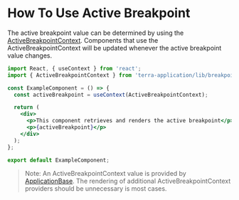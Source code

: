 # How To Use Active Breakpoint

The active breakpoint value can be determined by using the [ActiveBreakpointContext](/components/terra-application/terra-application/reference/contexts/active-breakpoint-context). Components that use the ActiveBreakpointContext will be updated whenever the active breakpoint value changes.

```jsx
import React, { useContext } from 'react';
import { ActiveBreakpointContext } from 'terra-application/lib/breakpoints';

const ExampleComponent = () => {
  const activeBreakpoint = useContext(ActiveBreakpointContext);

  return (
    <div>
      <p>This component retrieves and renders the active breakpoint</p>
      <p>{activeBreakpoint}</p>
    </div>
  );
};

export default ExampleComponent;
```

> Note: An ActiveBreakpointContext value is provided by [ApplicationBase](/components/terra-application/terra-application/reference/components/application-base). The rendering of additional ActiveBreakpointContext providers should be unnecessary is most cases.